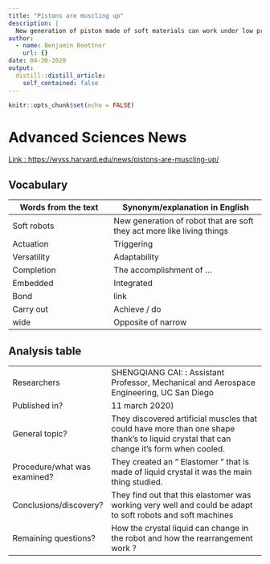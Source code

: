 ```yaml
---
title: "Pistons are muscling up"
description: |
  New generation of piston made of soft materials can work under low pressure with more efficiency.
author:
  - name: Benjamin Boettner
    url: {}
date: 04-30-2020
output:
  distill::distill_article:
    self_contained: false
---
```


```r
knitr::opts_chunk$set(echo = FALSE)
```

# Advanced Sciences News

[Link : https://wyss.harvard.edu/news/pistons-are-muscling-up/](https://wyss.harvard.edu/news/pistons-are-muscling-up/)

## Vocabulary 

| Words from the text  | Synonym/explanation in English |
| -------------------- | ------------------------------ |
| Soft robots          | New generation of robot that are soft they act more like living things |
| Actuation            | Triggering |
| Versatility          | Adaptability |
| Completion           | The accomplishment of ...         |
| Embedded             | Integrated                    |
| Bond                 | link         |
| Carry out            | Achieve / do                   |
| wide                 | Opposite of narrow        |



## Analysis table 

|                              |                                                                     |
| ---------------------------- | ------------------------------------------------------------------- |
| Researchers                  | SHENGQIANG CAI: : Assistant Professor, Mechanical and Aerospace Engineering, UC San Diego                       |
| Published in?                | 11 march 2020)                                                       |
| General topic?               |  They discovered artificial muscles that could have more than one shape thank's to liquid crystal that can change it's form when cooled.                       |
| Procedure/what was examined? | They created an " Elastomer " that is made of liquid crystal it was the main thing studied. |
| Conclusions/discovery?       |  They find out that this elastomer was working very well and could be adapt to soft robots and soft machines      |
| Remaining questions?         | How the crystal liquid can change in the robot and how the rearrangement work ? |


